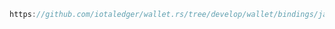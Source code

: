 ```java reference
https://github.com/iotaledger/wallet.rs/tree/develop/wallet/bindings/java/examples/src/MintNativeToken.java
```